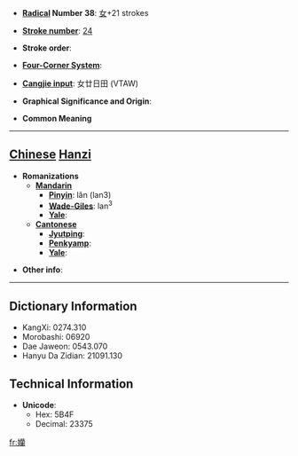 * '''[[Wiktionary:Chinese radical index| Radical]] Number 38''': [[Wiktionary:Chinese radical index 女|女]]+21 strokes

* '''[[Wiktionary:Chinese total strokes index|Stroke number]]''': [[Wiktionary:Chinese total strokes index 24|24]]

* '''Stroke order''': 

* '''[[Wiktionary:Chinese four corner index|Four-Corner System]]''': 

* '''[[Wiktionary:Chinese Cangjie index|Cangjie input]]''': 女廿日田 (VTAW)

* '''Graphical Significance and Origin''': 

* '''Common Meaning'''

----

== [[Chinese]] [[Hanzi]] ==

* '''Romanizations'''
** '''[[Mandarin]]'''
*** '''[[Pinyin]]''': lǎn (lan3)
*** '''[[Wade-Giles]]''': lan<sup>3</sup>
*** '''[[Yale]]''': 
** '''[[Cantonese]]'''
*** '''[[Jyutping]]''':
*** '''[[Penkyamp]]''': 
*** '''[[Yale]]''': 

* '''Other info''': 

----

== Dictionary Information ==

* KangXi: 0274.310
* Morobashi: 06920
* Dae Jaweon: 0543.070
* Hanyu Da Zidian: 21091.130

== Technical Information ==

* '''Unicode''':
** Hex: 5B4F
** Decimal: 23375

[[fr:孏]]